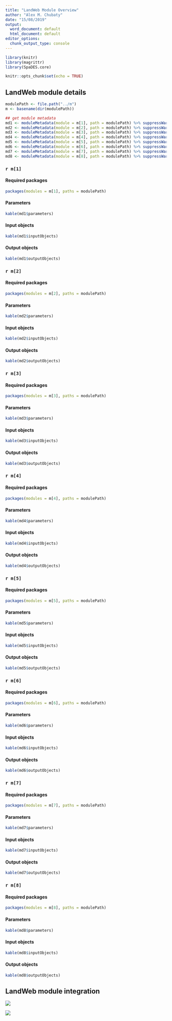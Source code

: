 ```yaml
---
title: "LandWeb Module Overview"
author: "Alex M. Chubaty"
date: "15/08/2019"
output:
  word_document: default
  html_document: default
editor_options:
  chunk_output_type: console
---
```


```r
library(knitr)
library(magrittr)
library(SpaDES.core)

knitr::opts_chunk$set(echo = TRUE)
```

## LandWeb module details

```r
modulePath <- file.path("../m")
m <- basename(dir(modulePath))

## get module metadata
md1 <- moduleMetadata(module = m[1], path = modulePath) %>% suppressWarnings() ## Biomass_regeneration
md2 <- moduleMetadata(module = m[2], path = modulePath) %>% suppressWarnings() ## BiomassSpeciesData
md3 <- moduleMetadata(module = m[3], path = modulePath) %>% suppressWarnings() ## Boreal_LBMRDataPrep
md4 <- moduleMetadata(module = m[4], path = modulePath) %>% suppressWarnings() ## LandMine
md5 <- moduleMetadata(module = m[5], path = modulePath) %>% suppressWarnings() ## LandWeb_output
md6 <- moduleMetadata(module = m[6], path = modulePath) %>% suppressWarnings() ## LandWeb_preamble
md7 <- moduleMetadata(module = m[7], path = modulePath) %>% suppressWarnings() ## LBMR
md8 <- moduleMetadata(module = m[8], path = modulePath) %>% suppressWarnings() ## timeSinceFire
```

### `r m[1]`

#### Required packages

```r
packages(modules = m[1], paths = modulePath)
```

#### Parameters

```r
kable(md1$parameters)
```

#### Input objects

```r
kable(md1$inputObjects)
```

#### Output objects

```r
kable(md1$outputObjects)
```

### `r m[2]`

#### Required packages

```r
packages(modules = m[2], paths = modulePath)
```

#### Parameters

```r
kable(md2$parameters)
```

#### Input objects

```r
kable(md2$inputObjects)
```

#### Output objects

```r
kable(md2$outputObjects)
```

### `r m[3]`

#### Required packages

```r
packages(modules = m[3], paths = modulePath)
```

#### Parameters

```r
kable(md3$parameters)
```

#### Input objects

```r
kable(md3$inputObjects)
```

#### Output objects

```r
kable(md3$outputObjects)
```

### `r m[4]`

#### Required packages

```r
packages(modules = m[4], paths = modulePath)
```

#### Parameters

```r
kable(md4$parameters)
```

#### Input objects

```r
kable(md4$inputObjects)
```

#### Output objects

```r
kable(md4$outputObjects)
```

### `r m[5]`

#### Required packages

```r
packages(modules = m[5], paths = modulePath)
```

#### Parameters

```r
kable(md5$parameters)
```

#### Input objects

```r
kable(md5$inputObjects)
```

#### Output objects

```r
kable(md5$outputObjects)
```

### `r m[6]`

#### Required packages

```r
packages(modules = m[6], paths = modulePath)
```

#### Parameters

```r
kable(md6$parameters)
```

#### Input objects

```r
kable(md6$inputObjects)
```

#### Output objects

```r
kable(md6$outputObjects)
```

### `r m[7]`

#### Required packages

```r
packages(modules = m[7], paths = modulePath)
```

#### Parameters

```r
kable(md7$parameters)
```

#### Input objects

```r
kable(md7$inputObjects)
```

#### Output objects

```r
kable(md7$outputObjects)
```

### `r m[8]`

#### Required packages

```r
packages(modules = m[8], paths = modulePath)
```

#### Parameters

```r
kable(md8$parameters)
```

#### Input objects

```r
kable(md8$inputObjects)
```

#### Output objects

```r
kable(md8$outputObjects)
```

## LandWeb module integration

![](LandWeb_module_diagram.png)

![](LandWeb_object_diagram.png)

